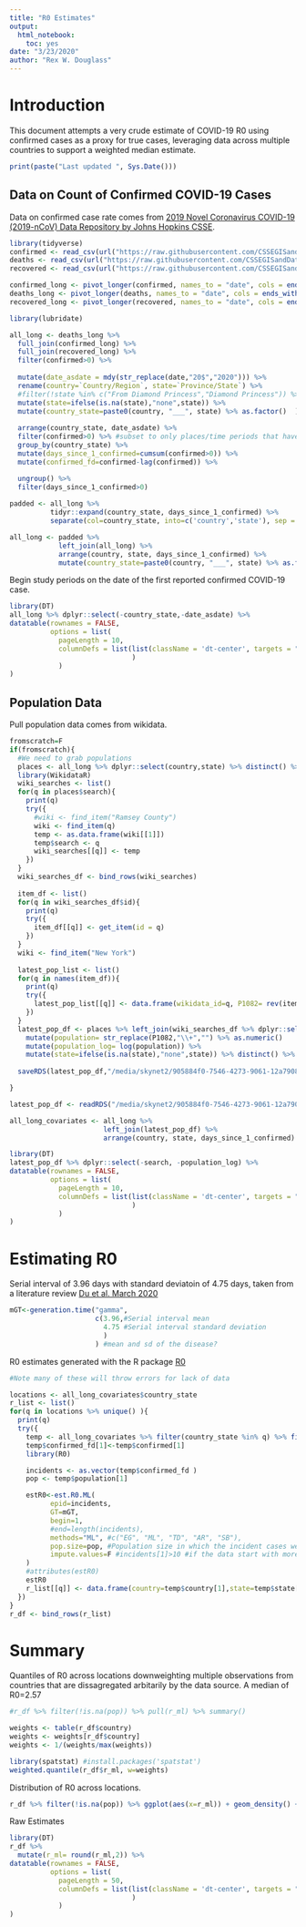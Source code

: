 ```yaml
---
title: "R0 Estimates"
output:
  html_notebook:
    toc: yes
date: "3/23/2020"
author: "Rex W. Douglass"
---
```


# Introduction

This document attempts a very crude estimate of COVID-19 R0 using confirmed cases as a proxy for true cases, leveraging data across multiple countries to support a weighted median estimate.

```r
print(paste("Last updated ", Sys.Date()))
```

## Data on Count of Confirmed COVID-19 Cases

Data on confirmed case rate comes from [2019 Novel Coronavirus COVID-19 (2019-nCoV) Data Repository by Johns Hopkins CSSE](https://github.com/CSSEGISandData/COVID-19).

```r

library(tidyverse)
confirmed <- read_csv(url("https://raw.githubusercontent.com/CSSEGISandData/COVID-19/master/csse_covid_19_data/csse_covid_19_time_series/time_series_19-covid-Confirmed.csv"))
deaths <- read_csv(url("https://raw.githubusercontent.com/CSSEGISandData/COVID-19/master/csse_covid_19_data/csse_covid_19_time_series/time_series_19-covid-Deaths.csv"))
recovered <- read_csv(url("https://raw.githubusercontent.com/CSSEGISandData/COVID-19/master/csse_covid_19_data/csse_covid_19_time_series/time_series_19-covid-Recovered.csv"))

confirmed_long <- pivot_longer(confirmed, names_to = "date", cols = ends_with("20"), values_to = "confirmed")
deaths_long <- pivot_longer(deaths, names_to = "date", cols = ends_with("20"), values_to = "deaths")
recovered_long <- pivot_longer(recovered, names_to = "date", cols = ends_with("20"), values_to = "recovered")

library(lubridate)

all_long <- deaths_long %>% 
  full_join(confirmed_long) %>% 
  full_join(recovered_long) %>%
  filter(confirmed>0) %>% 
  
  mutate(date_asdate = mdy(str_replace(date,"20$","2020"))) %>% 
  rename(country=`Country/Region`, state=`Province/State`) %>%
  #filter(!state %in% c("From Diamond Princess","Diamond Princess")) %>%
  mutate(state=ifelse(is.na(state),"none",state)) %>%   
  mutate(country_state=paste0(country, "___", state) %>% as.factor()  ) %>%
  
  arrange(country_state, date_asdate) %>%
  filter(confirmed>0) %>% #subset to only places/time periods that have had confirmed
  group_by(country_state) %>%
  mutate(days_since_1_confirmed=cumsum(confirmed>0)) %>%
  mutate(confirmed_fd=confirmed-lag(confirmed)) %>%

  ungroup() %>%
  filter(days_since_1_confirmed>0) 
    
padded <- all_long %>%
          tidyr::expand(country_state, days_since_1_confirmed) %>% 
          separate(col=country_state, into=c('country','state'), sep = "___", remove = T) 

all_long <- padded %>% 
            left_join(all_long) %>% 
            arrange(country, state, days_since_1_confirmed) %>%
            mutate(country_state=paste0(country, "___", state) %>% as.factor()  )
```


Begin study periods on the date of the first reported confirmed COVID-19 case.

```r
library(DT)
all_long %>% dplyr::select(-country_state,-date_asdate) %>%
datatable(rownames = FALSE,
          options = list(
            pageLength = 10,
            columnDefs = list(list(className = 'dt-center', targets = "_all")
                              )
            )
)
```

## Population Data

Pull population data comes from wikidata.

```r
fromscratch=F
if(fromscratch){
  #We need to grab populations
  places <- all_long %>% dplyr::select(country,state) %>% distinct() %>% mutate(search=paste0(state,", ", country ))  %>% mutate(search= ifelse(is.na(state) | state=="none", country, state ) )
  library(WikidataR)
  wiki_searches <- list()
  for(q in places$search){
    print(q)
    try({
      #wiki <- find_item("Ramsey County")
      wiki <- find_item(q)
      temp <- as.data.frame(wiki[[1]])
      temp$search <- q
      wiki_searches[[q]] <- temp
    })
  }
  wiki_searches_df <- bind_rows(wiki_searches)
  
  item_df <- list()
  for(q in wiki_searches_df$id){
    print(q)
    try({
      item_df[[q]] <- get_item(id = q)
    })
  }
  wiki <- find_item("New York")
  
  latest_pop_list <- list()
  for(q in names(item_df)){
    print(q)
    try({
      latest_pop_list[[q]] <- data.frame(wikidata_id=q, P1082= rev(item_df[[q]][[1]]$claims$P1082$mainsnak$datavalue$value$amount)[1])
    })
  }
  latest_pop_df <- places %>% left_join(wiki_searches_df %>% dplyr::select(search,wikidata_id=id), by=c('search'='search')) %>% left_join( bind_rows(latest_pop_list) ) %>% 
    mutate(population= str_replace(P1082,"\\+","") %>% as.numeric()    ) %>%
    mutate(population_log= log(population)) %>%
    mutate(state=ifelse(is.na(state),"none",state)) %>% distinct() %>% arrange(country, state) 
  
  saveRDS(latest_pop_df,"/media/skynet2/905884f0-7546-4273-9061-12a790830beb/rwd_github_private/TIGR/data_temp/latest_pop_df.RDS")

}

latest_pop_df <- readRDS("/media/skynet2/905884f0-7546-4273-9061-12a790830beb/rwd_github_private/TIGR/data_temp/latest_pop_df.RDS")

all_long_covariates <- all_long %>% 
                       left_join(latest_pop_df) %>% 
                       arrange(country, state, days_since_1_confirmed) 
```

```r
library(DT)
latest_pop_df %>% dplyr::select(-search, -population_log) %>%
datatable(rownames = FALSE,
          options = list(
            pageLength = 10,
            columnDefs = list(list(className = 'dt-center', targets = "_all")
                              )
            )
)
```


# Estimating R0

Serial interval of 3.96 days with standard deviatoin of 4.75 days, taken from a literature review [Du et al. March 2020](https://www.medrxiv.org/content/10.1101/2020.02.19.20025452v4)

```r
mGT<-generation.time("gamma", 
                     c(3.96,#Serial interval mean
                       4.75 #Serial interval standard deviation
                       )
                     ) #mean and sd of the disease?

```

R0 estimates generated with the R package [R0](https://cran.r-project.org/web/packages/R0/index.html)

```r

#Note many of these will throw errors for lack of data

locations <- all_long_covariates$country_state
r_list <- list()
for(q in locations %>% unique() ){
  print(q)
  try({
    temp <- all_long_covariates %>% filter(country_state %in% q) %>% filter(!is.na(confirmed))
    temp$confirmed_fd[1]<-temp$confirmed[1]
    library(R0)

    incidents <- as.vector(temp$confirmed_fd )
    pop <- temp$population[1]

    estR0<-est.R0.ML(
          epid=incidents, 
          GT=mGT, 
          begin=1,
          #end=length(incidents), 
          methods="ML", #c("EG", "ML", "TD", "AR", "SB"),
          pop.size=pop, #Population size in which the incident cases were observed. See more details in est.R0.AR documentation
          impute.values=F #incidents[1]>10 #if the data start with more than 10 confirmed cases immediately then assume left censor and impute #imputation is really slow
    )
    #attributes(estR0)
    estR0
    r_list[[q]] <- data.frame(country=temp$country[1],state=temp$state[1], r_ml=estR0$R, pop=pop, R2=estR0$Rsquared)
  })
}
r_df <- bind_rows(r_list)

```

# Summary

Quantiles of R0 across locations downweighting multiple observations from countries that are dissagregated arbitarily by the data source. A median of R0=2.57

```r
#r_df %>% filter(!is.na(pop)) %>% pull(r_ml) %>% summary()

weights <- table(r_df$country)
weights <- weights[r_df$country]
weights <- 1/(weights/max(weights))

library(spatstat) #install.packages('spatstat')
weighted.quantile(r_df$r_ml, w=weights)

```


Distribution of R0 across locations.

```r
r_df %>% filter(!is.na(pop)) %>% ggplot(aes(x=r_ml)) + geom_density() + ggtitle("Distribution R0 estimate by Location")
```

Raw Estimates

```r

library(DT)
r_df %>%
  mutate(r_ml= round(r_ml,2)) %>%
datatable(rownames = FALSE,
          options = list(
            pageLength = 50,
            columnDefs = list(list(className = 'dt-center', targets = "_all")
                              )
            )
)

```

